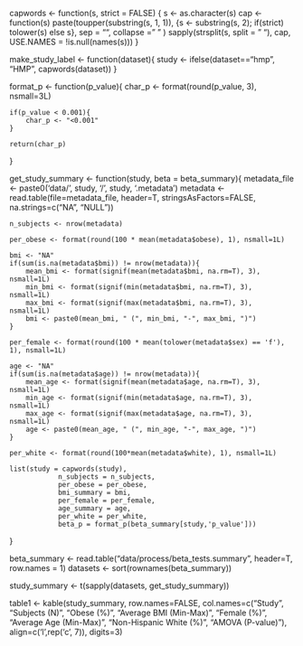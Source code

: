 capwords <- function(s, strict = FALSE) {
		s <- as.character(s)
		cap <- function(s) paste(toupper(substring(s, 1, 1)),
									{s <- substring(s, 2); if(strict) tolower(s) else s},
														 sep = "", collapse = " " )
		sapply(strsplit(s, split = " "), cap, USE.NAMES = !is.null(names(s)))
}

make_study_label <- function(dataset){
	study <- ifelse(dataset=="hmp", "HMP", capwords(dataset))
}

format_p <- function(p_value){
	char_p <- format(round(p_value, 3), nsmall=3L)

	if(p_value < 0.001){
		char_p <- "<0.001"
	}

	return(char_p)
}

get_study_summary <- function(study, beta = beta_summary){
	metadata_file <- paste0('data/', study, '/', study, '.metadata')
	metadata <- read.table(file=metadata_file, header=T, stringsAsFactors=FALSE, na.strings=c("NA", "NULL"))

	n_subjects <- nrow(metadata)

	per_obese <- format(round(100 * mean(metadata$obese), 1), nsmall=1L)

	bmi <- "NA"
	if(sum(is.na(metadata$bmi)) != nrow(metadata)){
		mean_bmi <- format(signif(mean(metadata$bmi, na.rm=T), 3), nsmall=1L)
		min_bmi <- format(signif(min(metadata$bmi, na.rm=T), 3), nsmall=1L)
		max_bmi <- format(signif(max(metadata$bmi, na.rm=T), 3), nsmall=1L)
		bmi <- paste0(mean_bmi, " (", min_bmi, "-", max_bmi, ")")
	}

	per_female <- format(round(100 * mean(tolower(metadata$sex) == 'f'), 1), nsmall=1L)

	age <- "NA"
	if(sum(is.na(metadata$age)) != nrow(metadata)){
		mean_age <- format(signif(mean(metadata$age, na.rm=T), 3), nsmall=1L)
		min_age <- format(signif(min(metadata$age, na.rm=T), 3), nsmall=1L)
		max_age <- format(signif(max(metadata$age, na.rm=T), 3), nsmall=1L)
		age <- paste0(mean_age, " (", min_age, "-", max_age, ")")
	}

	per_white <- format(round(100*mean(metadata$white), 1), nsmall=1L)

	list(study = capwords(study),
				n_subjects = n_subjects,
				per_obese = per_obese,
				bmi_summary = bmi,
				per_female = per_female,
				age_summary = age,
				per_white = per_white,
				beta_p = format_p(beta_summary[study,'p_value']))
}

beta_summary <- read.table("data/process/beta_tests.summary",
															header=T, row.names = 1)
datasets <- sort(rownames(beta_summary))

study_summary <- t(sapply(datasets, get_study_summary))

table1 <- kable(study_summary, row.names=FALSE, col.names=c("Study", "Subjects (N)", "Obese (%)", "Average BMI (Min-Max)", "Female (%)", "Average Age (Min-Max)", "Non-Hispanic White (%)", "AMOVA (P-value)"), align=c('l',rep('c', 7)), digits=3)
